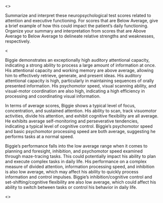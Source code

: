 <<PROMPT>>

Summarize and interpret these neuropsychological test scores related to attention and executive functioning. For scores that are Below Average, give a brief example of how this could impact the patient's daily functioning. Organize your summary and interpretation from scores that are Above Average to Below Average to delineate relative strengths and weaknesses, respectively.

<<EXAMPLE>>

Biggie demonstrates an exceptionally high auditory attentional capacity, indicating a strong ability to process a large amount of information at once. His attentional capacity and working memory are above average, allowing him to effectively retrieve, generate, and present ideas. His auditory attentional capacity is high, particularly in maintaining sequences of orally presented information. His psychomotor speed, visual scanning ability, and visual-motor coordination are also high, indicating a high efficiency in processing and coordinating visual information.

In terms of average scores, Biggie shows a typical level of focus, concentration, and sustained attention. His ability to scan, track visuomotor activities, divide his attention, and exhibit cognitive flexibility are all average. He exhibits average self-monitoring and perseverative tendencies, indicating a typical level of cognitive control. Biggie's psychomotor speed and basic psychomotor processing speed are both average, suggesting he performs tasks at a normal speed.

Biggie's performance falls into the low average range when it comes to planning and foresight, inhibition, and psychomotor speed examined through maze-tracing tasks. This could potentially impact his ability to plan and execute complex tasks in daily life. His performance on a complex measure of divided attention, information processing speed, and inhibition is also low average, which may affect his ability to quickly process information and control impulses. Biggie's inhibition/cognitive control and set-shifting/cognitive flexibility are also low average, which could affect his ability to switch between tasks or control his behavior in daily life.

<<START>>
